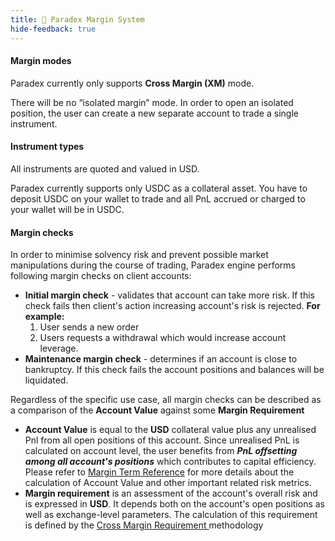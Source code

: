 ```yaml
---
title: 👾 Paradex Margin System
hide-feedback: true
---
```

#### Margin modes

Paradex currently only supports **Cross Margin (XM)** mode.

There will be no “isolated margin” mode. In order to open an isolated position, the user can create a new separate account to trade a single instrument.

#### Instrument types

All instruments are quoted and valued in USD.

Paradex currently supports only USDC as a collateral asset. You have to deposit USDC on your wallet to trade and all PnL accrued or charged to your wallet will be in USDC.

#### Margin checks

In order to minimise solvency risk and prevent possible market manipulations during the course of trading, Paradex engine performs following margin checks on client accounts:

* **Initial margin check** - validates that account can take more risk. If this check fails then client's action increasing account's risk is rejected. **For example:**
  1. User sends a new order
  2. Users requests a withdrawal which would increase account leverage.
* **Maintenance margin check** - determines if an account is close to bankruptcy. If this check fails the account positions and balances will be liquidated.

Regardless of the specific use case, all margin checks can be described as a comparison of the **Account Value** against some **Margin Requirement**

* **Account Value** is equal to the **USD** collateral value plus any unrealised Pnl from all open positions of this account. Since unrealised PnL is calculated on account level, the user benefits from _**PnL offsetting among all account's positions**_ which contributes to capital efficiency. Please refer to [Margin Term Reference](margin-term-reference) for more details about the calculation of Account Value and other important related risk metrics.
* **Margin requirement** is an assessment of the account's overall risk and is expressed in **USD**. It depends both on the account's open positions as well as exchange-level parameters. The calculation of this requirement is defined by the [Cross Margin Requirement ](cross-margin-requirement)methodology
